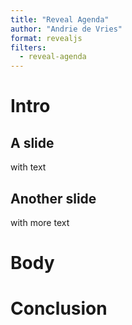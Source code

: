 ```yaml
---
title: "Reveal Agenda"
author: "Andrie de Vries"
format: revealjs
filters: 
  - reveal-agenda
---
```


# Intro

## A slide

with text

## Another slide

with more text

# Body

# Conclusion

